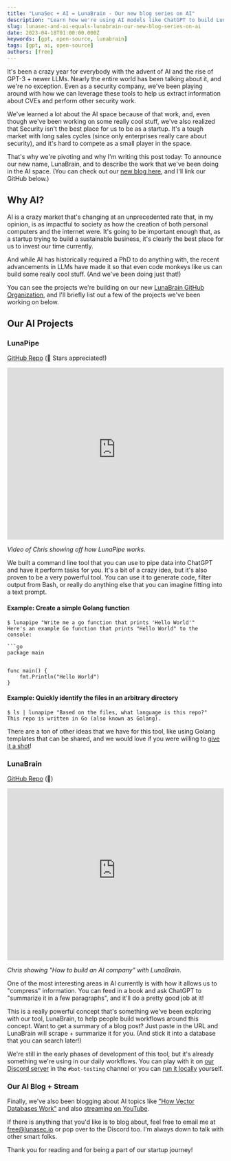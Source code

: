 ```yaml
---
title: "LunaSec + AI = LunaBrain - Our new blog series on AI"
description: "Learn how we're using AI models like ChatGPT to build LunaPipe, LunaBrain, and other tools on our new AI journey."
slug: lunasec-and-ai-equals-lunabrain-our-new-blog-series-on-ai
date: 2023-04-18T01:00:00.000Z
keywords: [gpt, open-source, lunabrain]
tags: [gpt, ai, open-source]
authors: [free]
---
```


<!--
  ~ Copyright by LunaSec (owned by Refinery Labs, Inc)
  ~
  ~ Licensed under the Creative Commons Attribution-ShareAlike 4.0 International
  ~ (the "License"); you may not use this file except in compliance with the
  ~ License. You may obtain a copy of the License at
  ~
  ~ https://creativecommons.org/licenses/by-sa/4.0/legalcode
  ~
  ~ See the License for the specific language governing permissions and
  ~ limitations under the License.
  ~
-->

It's been a crazy year for everybody with the advent of AI and the rise of GPT-3 + newer LLMs. Nearly the entire
world has been talking about it, and we're no exception. Even as a security company, we've been playing around with how
we can leverage these tools to help us extract information about CVEs and perform other security work.

We've learned a lot about the AI space because of that work, and, even though we've been working on some really cool
stuff, we've also realized that Security isn't the best place for us to be as a startup. It's a tough market with
long sales cycles (since only enterprises really care about security), and it's hard to compete as a small player in
the space.

That's why we're pivoting and why I'm writing this post today: To announce our new name, LunaBrain, and to describe
the work that we've been doing in the AI space. (You can check out our [new blog here](https://lunabrain.com/blog/),
and I'll link our GitHub below.)

## Why AI?

AI is a crazy market that's changing at an unprecedented rate that, in my opinion, is as impactful to society as
how the creation of both personal computers and the internet were. It's going to be important enough that, as a startup
trying to build a sustainable business, it's clearly the best place for us to invest our time currently.

And while AI has historically required a PhD to do anything with, the recent advancements in LLMs have made it so that
even code monkeys like us can build some really cool stuff. (And we've been doing just that!)

You can see the projects we're building on our new [LunaBrain GitHub Organization](https://github.com/lunabrain-ai),
and I'll briefly list out a few of the projects we've been working on below.

## Our AI Projects

### LunaPipe

[GitHub Repo](https://github.com/lunabrain-ai/lunapipe) (🌟 Stars appreciated!)

<iframe width="100%" height="400" src="https://www.youtube-nocookie.com/embed/2Y4i3rtFvAI" title="YouTube video player" frameborder="0" allow="accelerometer; autoplay; clipboard-write; encrypted-media; gyroscope; picture-in-picture" allowfullscreen></iframe>

_Video of Chris showing off how LunaPipe works._

We built a command line tool that you can use to pipe data into ChatGPT and have it perform tasks for you. It's a bit
of a crazy idea, but it's also proven to be a very powerful tool. You can use it to generate code, filter output from
Bash, or really do anything else that you can imagine fitting into a text prompt.

#### Example: Create a simple Golang function

```shell
$ lunapipe "Write me a go function that prints 'Hello World'"
Here's an example Go function that prints "Hello World" to the console:

```go
package main


func main() {
    fmt.Println("Hello World")
}
```

#### Example: Quickly identify the files in an arbitrary directory

```shell
$ ls | lunapipe "Based on the files, what language is this repo?"
This repo is written in Go (also known as Golang).
```

There are a ton of other ideas that we have for this tool, like using Golang templates that can be shared, and we would
love if you were willing to [give it a shot](https://github.com/lunabrain-ai/lunapipe#installation)!

### LunaBrain

[GitHub Repo](https://github.com/lunabrain-ai/lunabrain) (💫)

<iframe width="100%" height="400" src="https://www.youtube-nocookie.com/embed/znCMrtOcjb0" title="YouTube video player" frameborder="0" allow="accelerometer; autoplay; clipboard-write; encrypted-media; gyroscope; picture-in-picture" allowfullscreen></iframe>

_Chris showing "How to build an AI company" with LunaBrain._

One of the most interesting areas in AI currently is with how it allows us to "compress" information. You can feed in a
book and ask ChatGPT to "summarize it in a few paragraphs", and it'll do a pretty good job at it!

This is a really powerful concept that's something we've been exploring with our tool, LunaBrain, to help people build
workflows around this concept. Want to get a summary of a blog post? Just paste in the URL and LunaBrain will scrape +
summarize it for you. (And stick it into a database that you can search later!)

We're still in the early phases of development of this tool, but it's already something we're using in our daily
workflows. You can play with it on [our Discord server](https://discord.gg/2EbHdAR5w7) in the `#bot-testing` channel or
you can [run it locally](https://github.com/lunabrain-ai/lunabrain#setup-repo) yourself.

### Our AI Blog + Stream

Finally, we've also been blogging about AI topics like
["How Vector Databases Work"](https://lunabrain.com/blog/riding-the-ai-wave-with-vector-databases-how-they-work-and-why-vcs-love-them/)
and also
[streaming on YouTube](https://www.youtube.com/@breadchris/streams).

If there is anything that you'd like is to blog about, feel free to email me at
[free@lunasec.io](mailto:free@lunasec.io) or pop over to the Discord too. I'm always down to talk with other smart
folks.

Thank you for reading and for being a part of our startup journey!
